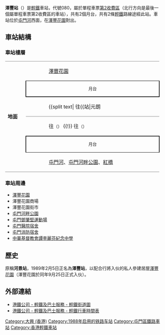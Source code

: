 {{noteTA
|1=月台}}
{{Infobox station
|name = 澤豐
|eng_name = Affluence
|linecolour={{輕鐵顏色|610}}
|linecolour2={{輕鐵顏色|751}}
|image = Affluence Stop 20210410 202655.jpg
|caption = 澤豐站（2021年4月）
|borough = {{HKG}}[[新界|新界]][[屯門區|屯門區]]
|address = [[澤豐花園|澤豐花園]]
|coordinates = {{Coord|22|24|12.01|N|113|58|32.1|E|display=it|type:railwaystation}}
|elevation = 
|operator = [[香港鐵路有限公司|香港鐵路有限公司]]
|lines = {{香港輕鐵路綫|610}}{{香港輕鐵路綫|751}}
|distance = 
|platform = 2個[[側式月台|側式月台]]
|tracks = 2條
|connections = 
|farezone = [[輕鐵第2收費區|第2收費區]]
|structure = 地面車站
|hall = 
|depth = 
|levels = 
|interchange = 
|exits = 
|lift = 
|escalator = 
|shop = 
|architect = 
|architectural_style = 
|colour = 
|status = 使用中
|code = 080
|built = 
|opened = 1988年9月18日
|opening = 
|closed = 
|rebuilt = 
|former = 
|passengers = 
|first = {{collapsible list
 |title = 　
 |
{{香港輕鐵路綫|610}}
:往{{站|元朗||輕鐵}}：05:40
:往{{站|屯門碼頭}}：05:42<br />
{{香港輕鐵路綫|751}}
:往{{站|天逸}}：05:29
:往{{站|友愛}}：05:54
}}
|last = {{collapsible list
 |title = 　
 |
{{香港輕鐵路綫|610}}
:往{{站|元朗||輕鐵}}：00:49
:往{{站|屯門碼頭}}：01:06<br />
{{香港輕鐵路綫|751}}
:往{{站|天逸}}：00:47
:往{{站|友愛}}：01:19
}}
|adjacent = {{Adjacent stations|system=香港輕鐵
|line1=610|left1=銀圍|right1=屯門醫院
|line2=751|left2=蔡意橋|right2=屯門醫院}}
|other_services = 
|route_map = {{Routemap|inline=yes|legend=no|map=
uSTRg\uSTRf~~ ~~{{rmr|Licon=U|{{站|屯門醫院}}}}
uSTR+BSr\uSTR+BSl
uSTR+BSr\uSTR+BSl
uSTRc2\uABZg3!~uSTRc2\uABZg3\
uSTRfq\uABZr+12\uSTR!~uSTR3+1!~uSTRc4\uSTR!~uSTRc4\\~~ ~~{{rmr|Licon=L|{{站|銀圍}}}}
uSTRgq\uABZr+12\uSTR!~uSTR2+4!~uSTRc3\uSTR!~uSTRc3\\
uSTRc1\uABZg+4!~uSTRc1\uABZg+4\
uSTRg\uSTRf~~ ~~{{rmr|Licon=D|{{站|蔡意橋}}}}
}}
}}
'''澤豐站'''（{{lang-en|Affluence Stop}}）是[[香港輕鐵|輕鐵]]車站，代號080，屬於單程車票[[輕鐵第2收費區|第2收費區]]（北行方向是最後一個屬單程車票第2收費區的車站），共有2個月台，共有2條[[香港輕鐵|輕鐵]]路線途經此站。車站位於[[屯門河|屯門河]]西面，在[[澤豐花園|澤豐花園]]對出。

==車站結構==
===車站樓層===
{|cellspacing=0 cellpadding=3
|-
|style="border-bottom:solid 1px gray;border-top:solid 1px gray;" width=50 rowspan=8 valign=top|'''地面'''
|style="border-top:solid 1px gray;" width=50|{{出}}
|style="border-top:solid 1px gray;" width=350|[[澤豐花園|澤豐花園]]
|-
|style="border-top:solid 1px black;border-right:solid 2px black;border-left:solid 2px black;border-bottom:solid 2px black;font-size:smaller;" colspan=2  align=center|月台
|-
|style="border-bottom:solid 1px gray;"|
|style="border-bottom:solid 1px gray;"|{{split text|{{月台編號|LR|1}} {{香港輕鐵路綫|610}} 往{{站|元朗||輕鐵}} {{!}} {{香港輕鐵路綫|751}} 往{{站|天逸}}<small>（{{站|屯門醫院}}）</small>|{{arrow|R}}}}
|-
|{{arrow|L}}
|{{月台編號|LR|2}} {{香港輕鐵路綫|610}} 往{{站|屯門碼頭}}<small>（{{站|銀圍}}）</small> {{!}} {{香港輕鐵路綫|751}} 往{{站|友愛}}<small>（{{站|蔡意橋}}）</small>
|-
|style="border-top:solid 2px black;border-right:solid 2px black;border-left:solid 2px black;border-bottom:solid 1px black;font-size:smaller;" colspan=2 align=center|月台
|-
|style="border-bottom:solid 1px gray;"|{{出}}
|style="border-bottom:solid 1px gray;"|[[屯門河|屯門河]]、[[屯門河畔公園|屯門河畔公園]]、[[紅橋_(香港)|紅橋]]
|}

===車站周邊===
*[[澤豐花園|澤豐花園]]
*澤豐花園商場
*澤豐花園街市
*[[屯門河畔公園|屯門河畔公園]]
*[[屯門鄧肇堅運動場|屯門鄧肇堅運動場]]
*[[屯門醫院|屯門醫院宿舍]]
*[[屯門消防宿舍|屯門消防宿舍]]
*[[中華基督教會譚李麗芬紀念中學|中華基督教會譚李麗芬紀念中學]]

==歷史==
原稱'''河景站'''，1989年2月5日正名為'''澤豐站'''，以配合行將入伙的私人參建居屋[[澤豐花園|澤豐花園]]（澤豐花園於同年9月25日正式入伙）。

==外部連結==
{{commonscat|Affluence Stop}}
*[https://web.archive.org/web/20160304124426/http://www.mtr.com.hk/archive/ch/services/maps/06.gif 港鐵公司 - 輕鐵及巴士服務 - 輕鐵街道圖]
*[http://www.mtr.com.hk/chi/lr_bus/schedule/schedule_index.html 港鐵公司 - 輕鐵及巴士服務 - 輕鐵行車時間表] {{Wayback|url=http://www.mtr.com.hk/chi/lr_bus/schedule/schedule_index.html |date=20081029002605 }}

{{香港輕鐵610綫}}
{{香港輕鐵751綫}}
{{港鐵車站|LRT}}

[[Category:大興_(香港)|Category:大興 (香港)]]
[[Category:1988年启用的铁路车站|Category:1988年启用的铁路车站]]
[[Category:屯門區鐵路車站|Category:屯門區鐵路車站]]
[[Category:香港輕鐵車站|Category:香港輕鐵車站]]